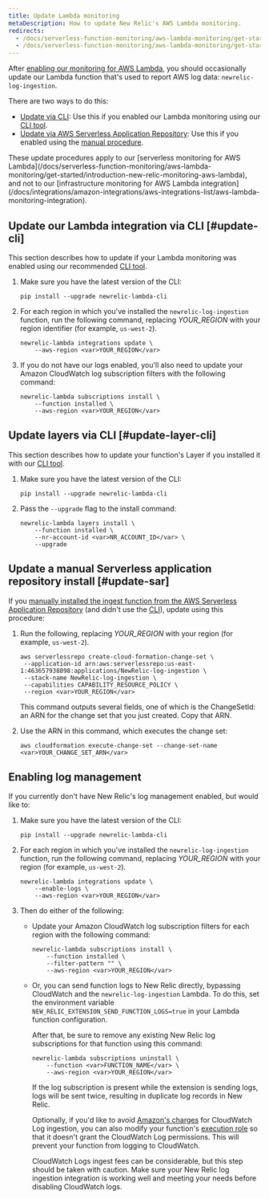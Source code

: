 ```yaml
---
title: Update Lambda monitoring
metaDescription: How to update New Relic's AWS Lambda monitoring.
redirects:
  - /docs/serverless-function-monitoring/aws-lambda-monitoring/get-started/update-lambda-monitoring
  - /docs/serverless-function-monitoring/aws-lambda-monitoring/get-started/update-serverless-monitoring-aws-lambda
---
```


After [enabling our monitoring for AWS Lambda](/docs/serverless-function-monitoring/aws-lambda-monitoring/get-started/enable-new-relic-monitoring-aws-lambda), you should occasionally update our Lambda function that's used to report AWS log data: `newrelic-log-ingestion`.

There are two ways to do this:

* [Update via CLI](#update-cli): Use this if you enabled our Lambda monitoring using our [CLI tool](/docs/serverless-function-monitoring/aws-lambda-monitoring/enable-lambda-monitoring/account-linking/#rec).
* [Update via AWS Serverless Application Repository](#update-sar): Use this if you enabled using the [manual procedure](/docs/serverless-function-monitoring/aws-lambda-monitoring/get-started/enable-new-relic-monitoring-aws-lambda#manual-nr-lambda).

<Callout variant="important">
  These update procedures apply to our [serverless monitoring for AWS Lambda](/docs/serverless-function-monitoring/aws-lambda-monitoring/get-started/introduction-new-relic-monitoring-aws-lambda), and not to our [infrastructure monitoring for AWS Lambda integration](/docs/integrations/amazon-integrations/aws-integrations-list/aws-lambda-monitoring-integration).
</Callout>

## Update our Lambda integration via CLI [#update-cli]

This section describes how to update if your Lambda monitoring was enabled using our recommended [CLI tool](/docs/serverless-function-monitoring/aws-lambda-monitoring/get-started/enable-new-relic-monitoring-aws-lambda#cli).

1. Make sure you have the latest version of the CLI:

   ```
   pip install --upgrade newrelic-lambda-cli
   ```
2. For each region in which you've installed the `newrelic-log-ingestion` function, run the following command, replacing <var>YOUR_REGION</var> with your region identifier (for example, `us-west-2`).

   ```
   newrelic-lambda integrations update \
       --aws-region <var>YOUR_REGION</var>
   ```
3. If you do not have our logs enabled, you'll also need to update your Amazon CloudWatch log subscription filters with the following command:

   ```
   newrelic-lambda subscriptions install \
       --function installed \
       --aws-region <var>YOUR_REGION</var>
   ```

## Update layers via CLI [#update-layer-cli]

This section describes how to update your function's Layer if you installed it with our [CLI tool](/docs/serverless-function-monitoring/aws-lambda-monitoring/get-started/enable-new-relic-monitoring-aws-lambda#cli).

1. Make sure you have the latest version of the CLI:

   ```
   pip install --upgrade newrelic-lambda-cli
   ```
2. Pass the `--upgrade` flag to the install command:

   ```
   newrelic-lambda layers install \
       --function installed \
       --nr-account-id <var>NR_ACCOUNT_ID</var> \
       --upgrade
   ```

## Update a manual Serverless application repository install [#update-sar]

If you [manually installed the ingest function from the AWS Serverless Application Repository](/docs/serverless-function-monitoring/aws-lambda-monitoring/get-started/enable-new-relic-monitoring-aws-lambda#manual-nr-lambda) (and didn't use the [CLI](/docs/serverless-function-monitoring/aws-lambda-monitoring/get-started/enable-new-relic-monitoring-aws-lambda#cli)), update using this procedure:

1. Run the following, replacing <var>YOUR_REGION</var> with your region (for example, `us-west-2`).

   ```
   aws serverlessrepo create-cloud-formation-change-set \
    --application-id arn:aws:serverlessrepo:us-east-1:463657938898:applications/NewRelic-log-ingestion \
    --stack-name NewRelic-log-ingestion \
    --capabilities CAPABILITY_RESOURCE_POLICY \
    --region <var>YOUR_REGION</var>
   ```

   This command outputs several fields, one of which is the ChangeSetId: an ARN for the change set that you just created. Copy that ARN.
2. Use the ARN in this command, which executes the change set:

   ```
   aws cloudformation execute-change-set --change-set-name <var>YOUR_CHANGE_SET_ARN</var>
   ```

## Enabling log management

If you currently don't have New Relic's log management enabled, but would like to:

1. Make sure you have the latest version of the CLI:

   ```
   pip install --upgrade newrelic-lambda-cli
   ```
2. For each region in which you've installed the `newrelic-log-ingestion` function, run the following command, replacing <var>YOUR_REGION</var> with your region (for example, `us-west-2`).

   ```
   newrelic-lambda integrations update \
       --enable-logs \
       --aws-region <var>YOUR_REGION</var>
   ```
3. Then do either of the following:

   * Update your Amazon CloudWatch log subscription filters for each region with the following command:

     ```
     newrelic-lambda subscriptions install \
         --function installed \
         --filter-pattern "" \
         --aws-region <var>YOUR_REGION</var>
     ```
   * Or, you can send function logs to New Relic directly, bypassing CloudWatch and the `newrelic-log-ingestion` Lambda. To do this, set the environment variable `NEW_RELIC_EXTENSION_SEND_FUNCTION_LOGS=true` in your Lambda function configuration.

     After that, be sure to remove any existing New Relic log subscriptions for that function using this command:

     ```
     newrelic-lambda subscriptions uninstall \
         --function <var>FUNCTION_NAME</var> \
         --aws-region <var>YOUR_REGION</var>
     ```

     If the log subscription is present while the extension is sending logs, logs will be sent twice, resulting in duplicate log records in New Relic.

     Optionally, if you'd like to avoid [Amazon's charges](https://aws.amazon.com/cloudwatch/pricing/#Paid_tier) for CloudWatch Log ingestion, you can also modify your function's [execution role](https://docs.aws.amazon.com/lambda/latest/dg/lambda-intro-execution-role.html) so that it doesn't grant the CloudWatch Log permissions. This will prevent your function from logging to CloudWatch.

     <Callout variant="caution">
       CloudWatch Logs ingest fees can be considerable, but this step should be taken with caution. Make sure your New Relic log ingestion integration is working well and meeting your needs before disabling CloudWatch logs.
     </Callout>
